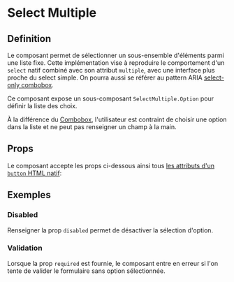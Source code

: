 
<Meta of={stories} />

# Select Multiple

## Definition

Le composant permet de sélectionner un sous-ensemble d'éléments parmi une liste fixe. Cette implémentation vise à reproduire le comportement d'un `select` natif combiné avec son attribut `multiple`, avec une interface plus proche du select simple. On pourra aussi se référer au pattern ARIA [select-only combobox](https://www.w3.org/WAI/ARIA/apg/patterns/combobox/examples/combobox-select-only/).

Ce composant expose un sous-composant `SelectMultiple.Option` pour définir la liste des choix.

<Primary/>

À la différence du [Combobox](/docs/components-form-combobox--docs), l'utilisateur est contraint de choisir une option dans la liste et ne peut pas renseigner un champ à la main.

## Props

Le composant accepte les props ci-dessous ainsi tous [les attributs d'un `button` HTML natif](https://developer.mozilla.org/fr/docs/Web/HTML/Element/button):

<Controls />

## Exemples

### Disabled

Renseigner la prop `disabled` permet de désactiver la sélection d'option.

<Canvas of={stories.disabled}/>

### Validation

Lorsque la prop `required` est fournie, le composant entre en erreur si l'on tente de valider le formulaire sans option sélectionnée.

<Canvas of={stories.validation}/>


